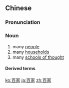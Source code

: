 ==Chinese==
{{zh-forms}}

===Pronunciation===
{{zh-pron
|m=bǎijiā
|c=baak3 gaa1
|cat=n
}}

===Noun===
{{zh-noun}}

# many [[people]]
# many [[household]]s
# many [[school of thought|schools of thought]]

====Derived terms====
{{zh-der|百家爭鳴}}

[[ko:百家]]
[[ja:百家]]
[[zh:百家]]
